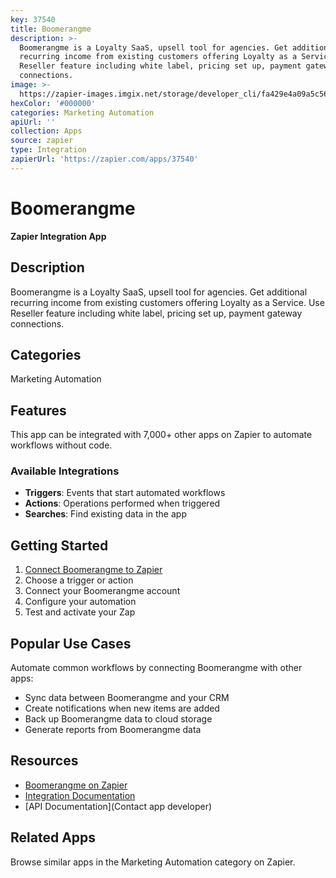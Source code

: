 ```yaml
---
key: 37540
title: Boomerangme
description: >-
  Boomerangme is a Loyalty SaaS, upsell tool for agencies. Get additional
  recurring income from existing customers offering Loyalty as a Service. Use
  Reseller feature including white label, pricing set up, payment gateway
  connections.
image: >-
  https://zapier-images.imgix.net/storage/developer_cli/fa429e4a09a5c56707967c36dc1955dd.png?auto=format%2Ccompress&ixlib=python-3.0.0&q=50
hexColor: '#000000'
categories: Marketing Automation
apiUrl: ''
collection: Apps
source: zapier
type: Integration
zapierUrl: 'https://zapier.com/apps/37540'
---
```

# Boomerangme

**Zapier Integration App**

## Description

Boomerangme is a Loyalty SaaS, upsell tool for agencies. Get additional recurring income from existing customers offering Loyalty as a Service. Use Reseller feature including white label, pricing set up, payment gateway connections.

## Categories

Marketing Automation

## Features

This app can be integrated with 7,000+ other apps on Zapier to automate workflows without code.

### Available Integrations

- **Triggers**: Events that start automated workflows
- **Actions**: Operations performed when triggered
- **Searches**: Find existing data in the app

## Getting Started

1. [Connect Boomerangme to Zapier](https://zapier.com/apps/37540)
2. Choose a trigger or action
3. Connect your Boomerangme account
4. Configure your automation
5. Test and activate your Zap

## Popular Use Cases

Automate common workflows by connecting Boomerangme with other apps:

- Sync data between Boomerangme and your CRM
- Create notifications when new items are added
- Back up Boomerangme data to cloud storage
- Generate reports from Boomerangme data

## Resources

- [Boomerangme on Zapier](https://zapier.com/apps/37540)
- [Integration Documentation](https://zapier.com/apps/37540/integrations)
- [API Documentation](Contact app developer)

## Related Apps

Browse similar apps in the Marketing Automation category on Zapier.

